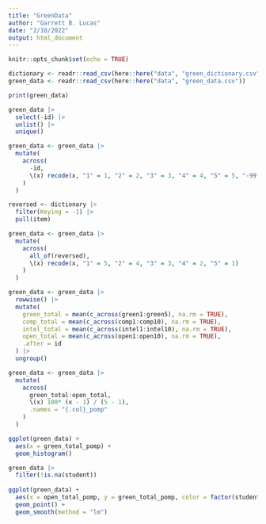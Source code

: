 ```yaml
---
title: "GreenData"
author: "Garrett B. Lucas"
date: "2/10/2022"
output: html_document
---
```


```r
knitr::opts_chunk$set(echo = TRUE)
```

```r
dictionary <- readr::read_csv(here::here("data", "green_dictionary.csv"))
green_data <- readr::read_csv(here::here("data", "green_data.csv"))
```

```r
print(green_data)
```

```r
green_data |>
  select(-id) |>
  unlist() |>
  unique()

green_data <- green_data |>
  mutate(
    across(
      -id,
      \(x) recode(x, "1" = 1, "2" = 2, "3" = 3, "4" = 4, "5" = 5, "-99" = NA_real_)
    )
  )
```


```r
reversed <- dictionary |>
  filter(Keying = -1) |>
  pull(item)

green_data <- green_data |>
  mutate(
    across(
      all_of(reversed),
      \(x) recode(x, "1" = 5, "2" = 4, "3" = 3, "4" = 2, "5" = 1)
    )
  )
```

```r
green_data <- green_data |>
  rowwise() |>
  mutate(
    green_total = mean(c_across(green1:green5), na.rm = TRUE),
    comp_total = mean(c_across(comp1:comp10), na.rm = TRUE),
    intel_total = mean(c_across(intel1:intel10), na.rm = TRUE),
    open_total = mean(c_across(open1:open10), na.rm = TRUE),
    .after = id
  ) |>
  ungroup()
```

```r
green_data <- green_data |>
  mutate(
    across(
      green_total:open_total,
      \(x) 100* (x - 1) / (5 - 1),
      .names = "{.col}_pomp"
    )
  )
```

```r
ggplot(green_data) +
  aes(x = green_total_pomp) +
  geom_histogram()

green_data |>
  filter(!is.na(student))
         
ggplot(green_data) +
  aes(x = open_total_pomp, y = green_total_pomp, color = factor(student)) +
  geom_point() +
  geom_smooth(method = "lm")
```

